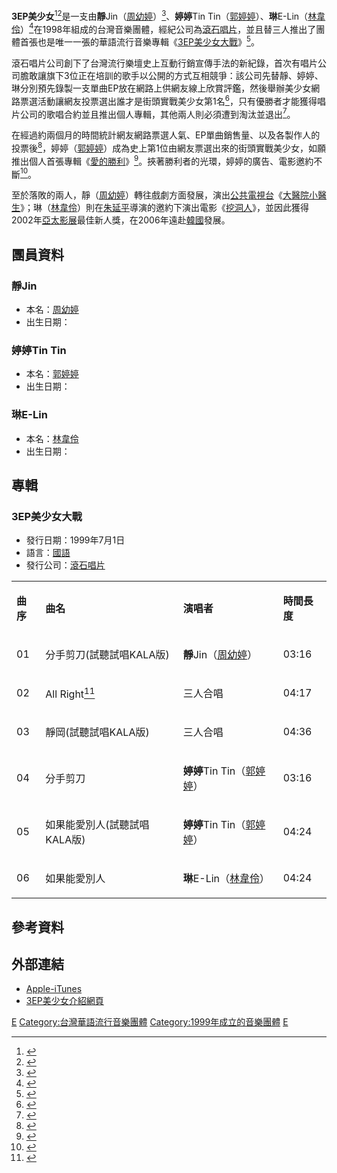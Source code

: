 {{藝人
|姓名 = 3EP美少女
|類型 = 組合
|圖片 = Replace this image female.svg
|圖片尺寸 = 
|圖片簡介 = 
|羅馬拼音 = 
|英文名 = 
|暱稱 = 
|出生 = 
|職業 = 
|語言 = [[國語|國語]]
|國籍 = {{ROC}}
|音樂類型 = [[華語流行音樂|華語流行音樂]]
|演奏樂器 = 
|出道地點 = {{TWN}}
|出道作 = 
|出道日期 = 
|代表作 = 
|活躍年代 = 1999年
|唱片公司 = [[滾石唱片|滾石唱片]]
|經紀公司 = [[滾石唱片|滾石唱片]]
|相關團體 = 
|現任成員 = [[周幼婷|周幼婷]]、[[郭婷婷_(艺人)|郭婷婷]]、[[林韋伶|林韋伶]]
}}

'''3EP美少女'''<ref name="組成3EP美少女">{{cite news| language =zh-tw| author =| url =http://news.chinatimes.com/showbiz/10010901/172009080401904.html| title =組成3EP美少女| publisher =中時電子報| pages =| date =| accessdate =2011-08-22| deadurl =yes| archiveurl =https://web.archive.org/web/20131224102702/http://news.chinatimes.com/showbiz/10010901/172009080401904.html| archivedate =2013-12-24}}</ref><ref name="3EP美少女單曲EP封面">{{cite news| language = zh-tw| author = | url = http://tw.kkbox.com/artist/uXqRLyPM6yCFh.k0F02Zw08J-index-1.html| title = 3EP美少女單曲EP封面| publisher = | pages = | date = | accessdate = 2011-08-23}}{{Dead link|date=2019年5月 |bot=InternetArchiveBot |fix-attempted=yes }}</ref>是一支由'''靜'''Jin（[[周幼婷|周幼婷]]）<ref name="靜Jin單曲EP封面">{{cite news| language = zh-tw| author = | url = http://tw.kkbox.com/album/trXbdU.pwk3psdi0FCLf008l-index.html| title = 靜Jin單曲EP封面| publisher = | pages = | date = | accessdate = 2011-08-23}}{{Dead link|date=2019年5月 |bot=InternetArchiveBot |fix-attempted=yes }}</ref>、'''婷婷'''Tin Tin（[[郭婷婷_(艺人)|郭婷婷]]）、'''琳'''E-Lin（[[林韋伶|林韋伶]]）<ref name="琳E-Lin單曲EP封面">{{cite news| language = zh-tw| author = | url = http://tw.kkbox.com/album/lLRRMbsQnC-99R40FCLe008l-index.html| title = 琳E-Lin單曲EP封面| publisher = | pages = | date = | accessdate = 2011-08-23}}{{Dead link|date=2019年2月 |bot=InternetArchiveBot |fix-attempted=yes }}</ref>在1998年組成的台灣音樂團體，經紀公司為[[滾石唱片|滾石唱片]]，並且替三人推出了團體首張也是唯一一張的華語流行音樂專輯《[[3EP美少女大戰|3EP美少女大戰]]》<ref name="3EP美少女大戰專輯資料">{{cite news|language = zh-tw|url = http://itunes.apple.com/us/album/id180518284|title = 3EP美少女大戰專輯資料|accessdate = 2011-08-22|archive-date = 2018-04-14|archive-url = https://web.archive.org/web/20180414234007/https://itunes.apple.com/us/album/id180518284|dead-url = no}}</ref>。

滾石唱片公司創下了台灣流行樂壇史上互動行銷宣傳手法的新紀錄，首次有唱片公司膽敢讓旗下3位正在培訓的歌手以公開的方式互相競爭：該公司先替靜、婷婷、琳分別預先錄製一支單曲EP放在網路上供網友線上欣賞評鑑，然後舉辦美少女網路票選活動讓網友投票選出誰才是街頭實戰美少女第1名<ref name="滾石唱片網路美少女票選活動">{{cite news|language=zh-tw|url=http://music.kingnet.com.tw/act/tintin/tintin2.html|title=滾石唱片網路美少女票選活動|accessdate=2011-08-22|deadurl=yes|archiveurl=https://web.archive.org/web/20131224083551/http://music.kingnet.com.tw/act/tintin/tintin2.html|archivedate=2013-12-24}}</ref>，只有優勝者才能獲得唱片公司的歌唱合約並且推出個人專輯，其他兩人則必須遭到淘汰並退出<ref name="郭婷婷取得滾石唱片出唱片的權利">{{cite news|language=zh-tw|url=http://music.kingnet.com.tw/act/tintin/tintin3.html|title=取得滾石唱片出唱片的權利|accessdate=2011-08-22|deadurl=yes|archiveurl=https://web.archive.org/web/20131224105205/http://music.kingnet.com.tw/act/tintin/tintin3.html|archivedate=2013-12-24}}</ref>。

在經過約兩個月的時間統計網友網路票選人氣、EP單曲銷售量、以及各製作人的投票後<ref name="3EP美少女從殘酷競爭中走過來">{{cite news|language = zh-tw|url = http://stars.udn.com/star/StarsContent/Content1301/|title = 3EP美少女從殘酷競爭中走過來|accessdate = 2011-08-22|archive-date = 2004-12-10|archive-url = https://web.archive.org/web/20041210000343/http://stars.udn.com/star/StarsContent/Content1301/|dead-url = no}}</ref>，婷婷（[[郭婷婷_(艺人)|郭婷婷]]）成為史上第1位由網友票選出來的街頭實戰美少女，如願推出個人首張專輯《[[愛的勝利|愛的勝利]]》{{r|組成3EP美少女}}<ref name="婷婷個人專輯愛的勝利內容">{{cite news|language = zh-tw|url = http://music.kingnet.com.tw/act/tintin/tintin5.html|title = 婷婷個人專輯愛的勝利|accessdate = 2011-08-22|deadurl = yes|archiveurl = https://web.archive.org/web/20131224105151/http://music.kingnet.com.tw/act/tintin/tintin5.html|archivedate = 2013-12-24}}</ref>。挾著勝利者的光環，婷婷的廣告、電影邀約不斷<ref name="郭婷婷獲得美少女網路票選活動第一名">{{cite news | language = zh-tw | author =  | url = http://www.tvbs.com.tw/news/news_list.asp?no=jcw62020041214003105 | title = 郭婷婷獲得美少女網路票選活動第一名 | publisher = TVBS | accessdate = 2011-08-22 | archive-date = 2012-11-11 | archive-url = https://web.archive.org/web/20121111221117/http://www.tvbs.com.tw/news/news_list.asp?no=jcw62020041214003105 | dead-url = no }}</ref>。

至於落敗的兩人，靜（[[周幼婷|周幼婷]]）轉往戲劇方面發展，演出[[公共電視台|公共電視台]]《[[大醫院小醫生|大醫院小醫生]]》{{r|郭婷婷獲得美少女網路票選活動第一名}}；琳（[[林韋伶|林韋伶]]）則在[[朱延平|朱延平]]導演的邀約下演出電影《[[挖洞人|挖洞人]]》，並因此獲得2002年[[亞太影展|亞太影展]]最佳新人獎，在2006年遠赴[[韓國|韓國]]發展{{r|郭婷婷獲得美少女網路票選活動第一名}}。

== 團員資料 ==
=== 靜Jin ===
* 本名：[[周幼婷|周幼婷]]
* 出生日期：{{birth_date_and_age|1977|6|10}} 

=== 婷婷Tin Tin ===
* 本名：[[郭婷婷_(艺人)|郭婷婷]]
* 出生日期：{{birth_date_and_age|1978|11|4}} 

=== 琳E-Lin ===
* 本名：[[林韋伶|林韋伶]]
* 出生日期：{{birth_date_and_age|1980|2|1}}

== 專輯 ==
=== 3EP美少女大戰 ===
*發行日期：1999年7月1日
*語言：[[國語|國語]]
*發行公司：[[滾石唱片|滾石唱片]]
{| class="wikitable"
|-
| '''曲序''' || '''曲名''' || '''演唱者'''|| '''時間長度''' 
|-
| 01 || 分手剪刀(試聽試唱KALA版) || '''靜'''Jin（[[周幼婷|周幼婷]]） || 03:16 
|-
| 02 || All Right<ref name="3EP美少女單曲AllRight">{{cite video | language = zh-tw | author =  | url = http://www.youtube.com/watch?v=vNxqfU38f8Y | title = 3EP美少女單曲《All Right》 | people =  | medium =  | format =  | publisher =  | location =  | pages =  | date =  | accessdate = 2011-08-22 | archive-date = 2014-05-23 | archive-url = https://web.archive.org/web/20140523212157/http://www.youtube.com/watch?v=vNxqfU38f8Y | dead-url = no }}</ref> || 三人合唱 || 04:17 
|-
| 03 || 靜岡(試聽試唱KALA版) || 三人合唱 || 04:36 
|-
| 04 || 分手剪刀 || '''婷婷'''Tin Tin（[[郭婷婷_(艺人)|郭婷婷]]） || 03:16 
|-
| 05 || 如果能愛別人(試聽試唱KALA版) || '''婷婷'''Tin Tin（[[郭婷婷_(艺人)|郭婷婷]]） || 04:24 
|-
| 06 || 如果能愛別人 || '''琳'''E-Lin（[[林韋伶|林韋伶]]） || 04:24 
|}

== 參考資料 ==
{{reflist|2}}

== 外部連結 ==
*[http://itunes.apple.com/us/album/id180518284 Apple-iTunes]{{Wayback|url=http://itunes.apple.com/us/album/id180518284 |date=20180414234007 }}
*[https://web.archive.org/web/20140514081909/http://music.kingnet.com.tw/act/tintin/index.html 3EP美少女介紹網頁]

[[Category:臺灣女子演唱團體|E]]
[[Category:台灣華語流行音樂團體|Category:台灣華語流行音樂團體]]
[[Category:1999年成立的音樂團體|Category:1999年成立的音樂團體]]
[[Category:已解散的女子演唱團體|E]]